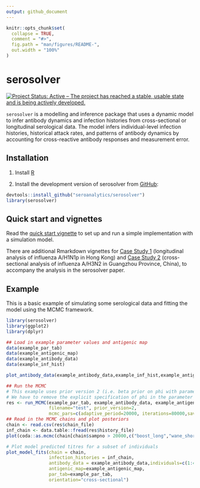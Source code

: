 ```yaml
---
output: github_document
---
```


<!-- README.md is generated from README.Rmd. Please edit that file -->

```r
knitr::opts_chunk$set(
  collapse = TRUE,
  comment = "#>",
  fig.path = "man/figures/README-",
  out.width = "100%"
)
```
# serosolver

[![Project Status: Active – The project has reached a stable, usable state and is being actively developed.](https://www.repostatus.org/badges/latest/active.svg)](https://www.repostatus.org/#active)


`serosolver` is a modelling and inference package that uses a dynamic model to infer antibody dynamics and infection histories from cross-sectional or longitudinal serological data. The model infers individual-level infection histories, historical attack rates, and patterns of antibody dynamics by accounting for cross-reactive antibody responses and measurement error.

## Installation
1. Install [R][r-project]

2. Install the development version of serosolver from [GitHub](https://github.com/seroanalytics/serosolver):

```r
devtools::install_github("seroanalytics/serosolver")
library(serosolver)
```
## Quick start and vignettes

Read the [quick start vignette][vignette-doc] to set up and run a simple implementation with a simulation model.

There are additional Rmarkdown vignettes for [Case Study 1][c1-vignette-doc] (longitudinal analysis of influenza A/H1N1p in Hong Kong) and [Case Study 2][c2-vignette-doc] (cross-sectional analysis of influenza A/H3N2 in Guangzhou Province, China), to accompany the analysis in the serosolver paper.

[r-project]: http://cran.r-project.org
[vignette-doc]: https://seroanalytics.github.io/serosolver/articles/serosolver-quick_start_guide.html
[c1-vignette-doc]: https://seroanalytics.github.io/serosolver/articles/cs1_vignette.html
[c2-vignette-doc]: https://seroanalytics.github.io/serosolver/articles/cs2_vignette.html

## Example

This is a basic example of simulating some serological data and fitting the model using the MCMC framework.

```r
library(serosolver)
library(ggplot2)
library(dplyr)

## Load in example parameter values and antigenic map
data(example_par_tab)
data(example_antigenic_map)
data(example_antibody_data)
data(example_inf_hist)

plot_antibody_data(example_antibody_data,example_inf_hist,example_antigenic_map$inf_times,n_indivs=5)

## Run the MCMC
# This example uses prior version 2 (i.e. beta prior on phi with parameters alpha, beta)
# We have to remove the explicit specification of phi in the parameter table
res <- run_MCMC(example_par_tab, example_antibody_data, example_antigenic_map,
                filename="test", prior_version=2,
                mcmc_pars=c(adaptive_period=20000, iterations=80000,save_block=10000))
## Read in the MCMC chains and plot posteriors
chain <- read.csv(res$chain_file)
inf_chain <- data.table::fread(res$history_file)
plot(coda::as.mcmc(chain[chain$sampno > 20000,c("boost_long","wane_short","posterior_prob")]))

# Plot model predicted titres for a subset of individuals
plot_model_fits(chain = chain,
                infection_histories = inf_chain,
                antibody_data = example_antibody_data,individuals=c(1:4),
                antigenic_map=example_antigenic_map,
                par_tab=example_par_tab,
                orientation="cross-sectional")

```
